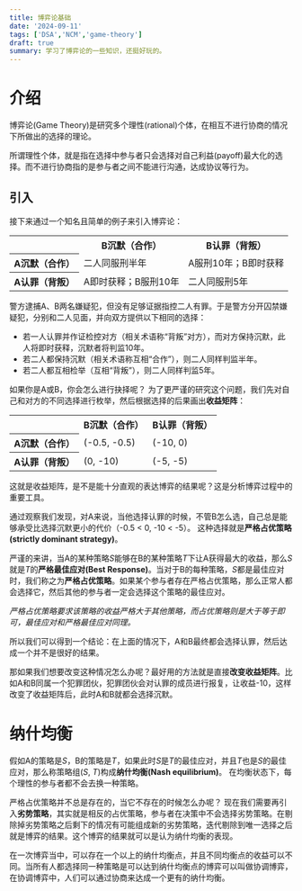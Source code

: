 ```yaml
---
title: 博弈论基础
date: '2024-09-11'
tags: ['DSA','NCM','game-theory']
draft: true
summary: 学习了博弈论的一些知识，还挺好玩的。
---
```

# 介绍
博弈论(Game Theory)是研究多个理性(rational)个体，在相互不进行协商的情况下所做出的选择的理论。

所谓理性个体，就是指在选择中参与者只会选择对自己利益(payoff)最大化的选择。而不进行协商指的是参与者之间不能进行沟通，达成协议等行为。

## 引入
接下来通过一个知名且简单的例子来引入博弈论：
<table>
    <tbody>
    <tr>
        <th>
        </th>
        <th>
            B沉默（合作）
        </th>
        <th>
            B认罪（背叛）
        </th>
    </tr>
    <tr>
        <th>
            A沉默（合作）
        </th>
        <td>
            二人同服刑半年
        </td>
        <td>
            A服刑10年；B即时获释
        </td>
    </tr>
    <tr>
        <th>
            A认罪（背叛）
        </th>
        <td>
            A即时获释；B服刑10年
        </td>
        <td>
            二人同服刑5年
        </td>
    </tr>
    </tbody>
</table>
警方逮捕A、B两名嫌疑犯，但没有足够证据指控二人有罪。于是警方分开囚禁嫌疑犯，分别和二人见面，并向双方提供以下相同的选择：

- 若一人认罪并作证检控对方（相关术语称“背叛”对方），而对方保持沉默，此人将即时获释，沉默者将判监10年。
- 若二人都保持沉默（相关术语称互相“合作”），则二人同样判监半年。
- 若二人都互相检举（互相“背叛”），则二人同样判监5年。

如果你是A或B，你会怎么进行抉择呢？
为了更严谨的研究这个问题，我们先对自己和对方的不同选择进行枚举，然后根据选择的后果画出**收益矩阵**：
<table>
    <tbody>
    <tr>
        <th>
        </th>
        <th>
            B沉默（合作）
        </th>
        <th>
            B认罪（背叛）
        </th>
    </tr>
    <tr>
        <th>
            A沉默（合作）
        </th>
        <td>
            (-0.5, -0.5)
        </td>
        <td>
            (-10, 0)
        </td>
    </tr>
    <tr>
        <th>
            A认罪（背叛）
        </th>
        <td>
            (0, -10)
        </td>
        <td>
            (-5, -5)
        </td>
    </tr>
    </tbody>
</table>
这就是收益矩阵，是不是能十分直观的表达博弈的结果呢？这是分析博弈过程中的重要工具。

通过观察我们发现，对A来说，当他选择认罪的时候，不管B怎么选，自己总是能够承受比选择沉默更小的代价（-0.5 < 0, -10 < -5）。
这种选择就是**严格占优策略(strictly dominant strategy)**。

严谨的来讲，当A的某种策略$S$能够在B的某种策略$T$下让A获得最大的收益，那么$S$就是$T$的**严格最佳应对(Best Response)**。当对于B的每种策略，$S$都是最佳应对时，我们称之为**严格占优策略**。如果某个参与者存在严格占优策略，那么正常人都会选择它，然后其他的参与者一定会选择这个策略的最佳应对。

*严格占优策略要求该策略的收益严格大于其他策略，而占优策略则是大于等于即可，最佳应对和严格最佳应对同理。*

所以我们可以得到一个结论：在上面的情况下，A和B最终都会选择认罪，然后达成一个并不是很好的结果。

那如果我们想要改变这种情况怎么办呢？最好用的方法就是直接**改变收益矩阵**。比如A和B同属一个犯罪团伙，犯罪团伙会对认罪的成员进行报复，让收益-10，这样改变了收益矩阵后，此时A和B就都会选择沉默。

# 纳什均衡
假如A的策略是$S$，B的策略是$T$，如果此时$S$是$T$的最佳应对，并且$T$也是$S$的最佳应对，那么称策略组($S$, $T$)构成**纳什均衡(Nash equilibrium)**。
在均衡状态下，每个理性的参与者都不会去换一种策略。

严格占优策略并不总是存在的，当它不存在的时候怎么办呢？
现在我们需要再引入**劣势策略**，其实就是相反的占优策略，参与者在决策中不会选择劣势策略。在剔除掉劣势策略之后剩下的情况有可能组成新的劣势策略，迭代剔除到唯一选择之后就是博弈的结果。这个博弈的结果就可以是认为纳什均衡的表现。

在一次博弈当中，可以存在一个以上的纳什均衡点，并且不同均衡点的收益可以不同。当所有人都选择同一种策略是可以达到纳什均衡点的博弈可以叫做协调博弈，在协调博弈中，人们可以通过协商来达成一个更有的纳什均衡。
